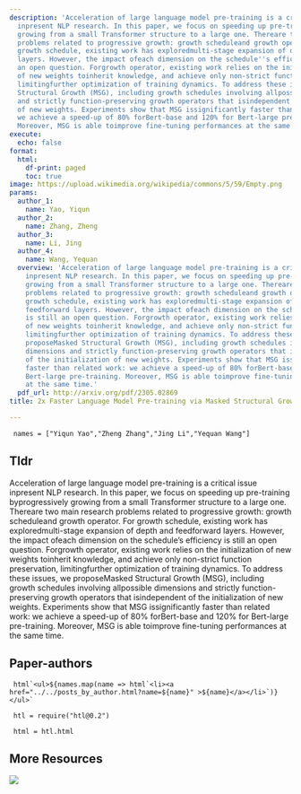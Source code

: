 ```yaml
---
description: 'Acceleration of large language model pre-training is a critical issue
  inpresent NLP research. In this paper, we focus on speeding up pre-training byprogressively
  growing from a small Transformer structure to a large one. Thereare two main research
  problems related to progressive growth: growth scheduleand growth operator. For
  growth schedule, existing work has exploredmulti-stage expansion of depth and feedforward
  layers. However, the impact ofeach dimension on the schedule''s efficiency is still
  an open question. Forgrowth operator, existing work relies on the initialization
  of new weights toinherit knowledge, and achieve only non-strict function preservation,
  limitingfurther optimization of training dynamics. To address these issues, we proposeMasked
  Structural Growth (MSG), including growth schedules involving allpossible dimensions
  and strictly function-preserving growth operators that isindependent of the initialization
  of new weights. Experiments show that MSG issignificantly faster than related work:
  we achieve a speed-up of 80% forBert-base and 120% for Bert-large pre-training.
  Moreover, MSG is able toimprove fine-tuning performances at the same time.'
execute:
  echo: false
format:
  html:
    df-print: paged
    toc: true
image: https://upload.wikimedia.org/wikipedia/commons/5/59/Empty.png
params:
  author_1:
    name: Yao, Yiqun
  author_2:
    name: Zhang, Zheng
  author_3:
    name: Li, Jing
  author_4:
    name: Wang, Yequan
  overview: 'Acceleration of large language model pre-training is a critical issue
    inpresent NLP research. In this paper, we focus on speeding up pre-training byprogressively
    growing from a small Transformer structure to a large one. Thereare two main research
    problems related to progressive growth: growth scheduleand growth operator. For
    growth schedule, existing work has exploredmulti-stage expansion of depth and
    feedforward layers. However, the impact ofeach dimension on the schedule''s efficiency
    is still an open question. Forgrowth operator, existing work relies on the initialization
    of new weights toinherit knowledge, and achieve only non-strict function preservation,
    limitingfurther optimization of training dynamics. To address these issues, we
    proposeMasked Structural Growth (MSG), including growth schedules involving allpossible
    dimensions and strictly function-preserving growth operators that isindependent
    of the initialization of new weights. Experiments show that MSG issignificantly
    faster than related work: we achieve a speed-up of 80% forBert-base and 120% for
    Bert-large pre-training. Moreover, MSG is able toimprove fine-tuning performances
    at the same time.'
  pdf_url: http://arxiv.org/pdf/2305.02869
title: 2x Faster Language Model Pre-training via Masked Structural Growth

---
```

```ojs

 names = ["Yiqun Yao","Zheng Zhang","Jing Li","Yequan Wang"] 

``` 

## Tldr 
Acceleration of large language model pre-training is a critical issue inpresent NLP research. In this paper, we focus on speeding up pre-training byprogressively growing from a small Transformer structure to a large one. Thereare two main research problems related to progressive growth: growth scheduleand growth operator. For growth schedule, existing work has exploredmulti-stage expansion of depth and feedforward layers. However, the impact ofeach dimension on the schedule's efficiency is still an open question. Forgrowth operator, existing work relies on the initialization of new weights toinherit knowledge, and achieve only non-strict function preservation, limitingfurther optimization of training dynamics. To address these issues, we proposeMasked Structural Growth (MSG), including growth schedules involving allpossible dimensions and strictly function-preserving growth operators that isindependent of the initialization of new weights. Experiments show that MSG issignificantly faster than related work: we achieve a speed-up of 80% forBert-base and 120% for Bert-large pre-training. Moreover, MSG is able toimprove fine-tuning performances at the same time.

## Paper-authors

```ojs

 html`<ul>${names.map(name => html`<li><a href="../../posts_by_author.html?name=${name}" >${name}</a></li>`)}</ul>` 

``` 

```ojs

 htl = require("htl@0.2") 

``` 

```ojs

 html = htl.html 

``` 

## More Resources
[![](https://img.shields.io/badge/PDF-green?style=flat)]({{< meta params.pdf_url >}})
